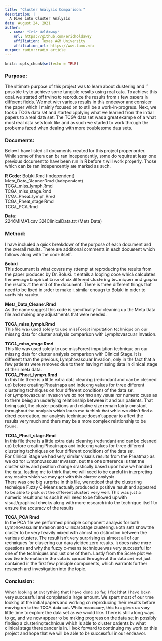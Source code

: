 ---
title: "Cluster Analysis Comparison:"
description: | 
  A Dive into Cluster Analysis
date: August 24, 2021
author:
  - name: "Eric Holdaway"
    url: https://github.com/ericholdaway
    affiliation: Texas A&M University
    affiliation_url: https://www.tamu.edu
output: radix::radix_article
---

```{r setup, include=FALSE}
knitr::opts_chunk$set(echo = TRUE)
```

### Purpose:  

The ultimate purpose of this project was to learn about clustering and if possible try to achieve some tangible results using real data. To achieve this goal, we started off trying to reproduce the results from a few papers in different fields. We met with various results in this endeavor and consider the paper which I mainly focused on to still be a work-in-progress. Next, we took a TCGA data set and started applying what we learned from the initial papers to a real data set. The TCGA data set was a great example of a what most real data sets look like and as such we started to work through the problems faced when dealing with more troublesome data sets.  

### Documents:  

Below I have listed all documents created for this project proper order. While some of them can be ran independently, some do require at least one previous document to have been run in R before it will work properly. Those which can be ran independently are marked as such.  

**R Code:**
Boluki.Rmd (Independent)  
Meta_Data_Cleaner.Rmd (Independent)  
TCGA_miss_lymph.Rmd  
TCGA_miss_stage.Rmd  
TCGA_Pheat_lymph.Rmd  
TCGA_Pheat_stage.Rmd  
TCGA_PCA.Rmd  

**Data:**  
2246MIMAT.csv
324ClinicalData.txt (Meta Data)

### Method:  

I have included a quick breakdown of the purpose of each document and the overall results. There are additional comments in each document which follows along with the code itself.  

**Boluki**  
This document is what covers my attempt at reproducing the results from the paper produced by Dr. Boluki. It entails a looping code which calculates the average Empirical Error of six different clustering techniques and graphs the results at the end of the document. There is three different things that need to be fixed in order to make it similar enough to Boluki in order to verify his results.  

**Meta_Data_Cleaner.Rmd**  
As the name suggest this code is specifically for cleaning up the Meta Data file and making any adjustments that were needed.  

**TCGA_miss_lymph.Rmd**  
This file was used solely to use missForest imputation technique on our missing data for cluster analysis comparison with Lymphovascular Invasion.  

**TCGA_miss_stage.Rmd**  
This file was used solely to use missForest imputation technique on our missing data for cluster analysis comparison with Clinical Stage. It is different than the previous, Lymphovascular Invasion, only in the fact that a few patients were removed due to them having missing data in clinical stage of their meta data.  
**TCGA_Pheat_lymph.Rmd**  
In this file there is a little extra data cleaning (redundant and can be cleaned up) before creating Pheatmaps and indexing values for three different clustering techniques on four different conditions of the data set.  
For Lymphovascular Invasion we do not find any visual nor numeric clues as to there being an underlying relationship between it and our patients. That being said, the cluster positions and relative size remain fairly constant throughout the analysis which leads me to think that while we didn't find a direct correlation, our analysis technique doesn't appear to affect the results very much and there may be a more complex relationship to be found.  

**TCGA_Pheat_stage.Rmd**  
In this file there is a little extra data cleaning (redundant and can be cleaned up) before creating Pheatmaps and indexing values for three different clustering techniques on four different conditions of the data set.  
For Clinical Stage we had very similar visuals results from the Pheatmap as we did for Lymphovascular Invasion, but the one difference is that the cluster sizes and position change drastically based upon how we handled the data, leading me to think that we will need to be careful in interpreting any results which we may get with this cluster analysis.  
There was one big surprise in this file, we noticed that the clustering technique Fuzzy C-Means actually produced a positive result and appeared to be able to pick out the different clusters very well. This was just a numeric result and as such it will need to be followed up with visual/graphical checks along with more research into the technique itself to ensure the accuracy of the results.  

**TCGA_PCA.Rmd**  
In the PCA file we performed principle component analysis for both Lymphovascular Invasion and Clinical Stage clustering. Both sets show the cluster to be very heavily mixed with almost no distinction between the various clusters. The result isn't very surprising as almost all of our techniques for clustering our data yielded zero results. It does raise more questions and why the fuzzy c-means technique was very successful for one of the techniques and just one of them. Lastly from the Scree plot we see the information in the data is spread throughout the data and not just contained in the first few principle components, which warrants further research and investigation into the topic.  


### Conclusion:  

When looking at everything that I have done so far, I feel that I have been very successful and completed a large amount. We spent most of our time looking at the initial papers and working on reproducing their results before moving on to the TCGA data set. While necessary, this has given us very little time to explore the data set as we would like. There is still a long ways to go, and we now appear to be making progress on the data set in possibly finding a clustering technique which is able to cluster patients by what clinical stage there cancer is in. I look forward to continuing my work on this project and hope that we will be able to be successful in our endeavor.  
